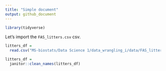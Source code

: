 ```yaml
---
title: "Simple document"
output: github_document
---
```


```r
library(tidyverse)
```

Let's import the `FAS_litters.csv` csv.

```r
litters_df =
  read.csv("MS-biostats/Data Science 1/data_wrangling_i/data/FAS_litters.csv")

litters_df = 
  janitor::clean_names(litters_df)
```

